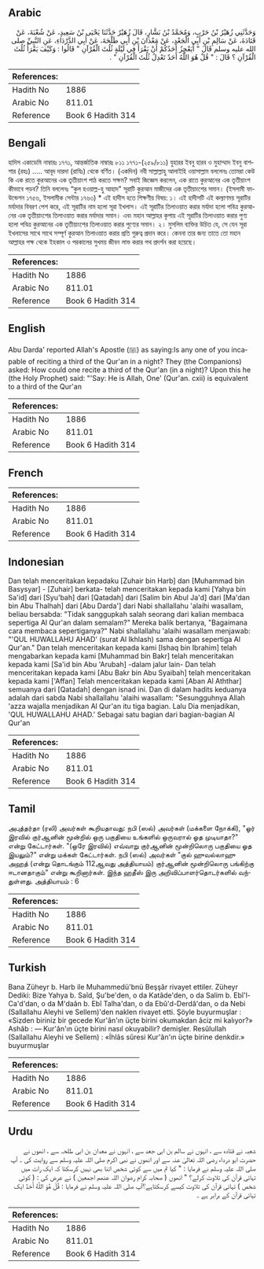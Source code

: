 ## Arabic


<div dir="rtl" lang="ar" style={{fontSize:'larger',backgroundColor:'#f8f9fa',padding:20}}>
وَحَدَّثَنِي زُهَيْرُ بْنُ حَرْبٍ، وَمُحَمَّدُ بْنُ بَشَّارٍ، قَالَ زُهَيْرٌ حَدَّثَنَا يَحْيَى بْنُ سَعِيدٍ، عَنْ شُعْبَةَ، عَنْ قَتَادَةَ، عَنْ سَالِمِ بْنِ أَبِي الْجَعْدِ، عَنْ مَعْدَانَ بْنِ أَبِي طَلْحَةَ، عَنْ أَبِي الدَّرْدَاءِ، عَنِ النَّبِيِّ صلى الله عليه وسلم قَالَ ‏"‏ أَيَعْجِزُ أَحَدُكُمْ أَنْ يَقْرَأَ فِي لَيْلَةٍ ثُلُثَ الْقُرْآنِ ‏" قَالُوا : وَكَيْفَ يَقْرَأْ ثُلُثَ الْقُرْآنِ ؟ قَالَ : " قُلْ هُوَ اللَّهُ أَحَدٌ تَعْدِلُ ثُلُثَ الْقُرْآنِ " ‏.‏
</div>
<div style={{backgroundColor:'#f8f9fa',padding:20, marginBottom: 10}}><table> <thead> <tr> <th>References:</th> <th></th> </tr> </thead> <tbody><tr><td>Hadith No</td><td>1886</td></tr><tr><td>Arabic No</td><td>811.01</td></tr><tr><td>Reference</td><td>Book 6 Hadith 314</td></tr></tbody></table></div>

## Bengali


<div dir="ltr" lang="bn" style={{fontSize:'larger',backgroundColor:'#f8f9fa',padding:20}}>
হাদিস একাডেমি নাম্বারঃ ১৭৭১, আন্তর্জাতিক নাম্বারঃ ৮১১ ১৭৭১-(২৫৯/৮১১) যুহারর ইবনু হারব ও মুহাম্মাদ ইবনু বাশশার (রহঃ) ..... আবূদ দারদা (রাযিঃ) থেকে বর্ণিত। (একদিন) নবী সাল্লাল্লাহু আলাইহি ওয়াসাল্লাম বললেনঃ তোমরা কেউ কি এক রাতে কুরআনের এক তৃতীয়াংশ পাঠ করতে সক্ষম? সবাই জিজ্ঞেস করলেন, এক রাতে কুরআনের এক তৃতীয়াংশ কীভাবে পড়ব? তিনি বললেনঃ “কুল হওয়াল্ল-হু আহাদ" সূরাটি কুরআন মাজীদের এক তৃতীয়াংশের সমান। (ইসলামী ফাউন্ডেশন ১৭৫৬, ইসলামীক সেন্টার ১৭৬৩) * এই হাদীস হতে শিক্ষণীয় বিষয়: ১। এই হাদীসটি এই কল্যাণময় সূরাটির মর্যাদার বিবরণ পেশ করে, এই সূরাটির নাম হলো সূরা ইখলাস। এই সূরাটির তিলাওয়াত করার মর্যাদা হলো পবিত্র কুরআনের এক তৃতীয়াংশের তিলাওয়াত করার মর্যাদার সমান। এবং মহান আল্লাহর কৃপায় এই সূরাটির তিলাওয়াত করার পুণ্য হলো পবিত্র কুরআনের এক তৃতীয়াংশের তিলাওয়াত করার পুণ্যের সমান। ২। মুসলিম ব্যক্তির উচিত যে, সে যেন সূরা ইখলাসের সাথে সাথে সম্পূর্ণ কুরআন তিলাওয়াত করার প্রতি গুরুত্ব প্রদান করে। কেননা তার জন্য তাতে তো মহান আল্লাহর পক্ষ থেকে ইহকাল ও পরকালের সুখময় জীবন লাভ করার পথ প্রদর্শন করা হয়েছে।
</div>
<div style={{backgroundColor:'#f8f9fa',padding:20, marginBottom: 10}}><table> <thead> <tr> <th>References:</th> <th></th> </tr> </thead> <tbody><tr><td>Hadith No</td><td>1886</td></tr><tr><td>Arabic No</td><td>811.01</td></tr><tr><td>Reference</td><td>Book 6 Hadith 314</td></tr></tbody></table></div>

## English


<div dir="ltr" lang="en" style={{fontSize:'larger',backgroundColor:'#f8f9fa',padding:20}}>
Abu Darda' reported Allah's Apostle (ﷺ) as saying:Is any one of you incapable of reciting a third of the Qur'an in a night? They (the Companions) asked: How could one recite a third of the Qur'an (in a night)? Upon this he (the Holy Prophet) said: "'Say: He is Allah, One' (Qur'an. cxii) is equivalent to a third of the Qur'an
</div>
<div style={{backgroundColor:'#f8f9fa',padding:20, marginBottom: 10}}><table> <thead> <tr> <th>References:</th> <th></th> </tr> </thead> <tbody><tr><td>Hadith No</td><td>1886</td></tr><tr><td>Arabic No</td><td>811.01</td></tr><tr><td>Reference</td><td>Book 6 Hadith 314</td></tr></tbody></table></div>

## French


<div dir="ltr" lang="fr" style={{fontSize:'larger',backgroundColor:'#f8f9fa',padding:20}}>

</div>
<div style={{backgroundColor:'#f8f9fa',padding:20, marginBottom: 10}}><table> <thead> <tr> <th>References:</th> <th></th> </tr> </thead> <tbody><tr><td>Hadith No</td><td>1886</td></tr><tr><td>Arabic No</td><td>811.01</td></tr><tr><td>Reference</td><td>Book 6 Hadith 314</td></tr></tbody></table></div>

## Indonesian


<div dir="ltr" lang="id" style={{fontSize:'larger',backgroundColor:'#f8f9fa',padding:20}}>
Dan telah menceritakan kepadaku [Zuhair bin Harb] dan [Muhammad bin Basysyar] - [Zuhair] berkata- telah menceritakan kepada kami [Yahya bin Sa'id] dari [Syu'bah] dari [Qatadah] dari [Salim bin Abul Ja'd] dari [Ma'dan bin Abu Thalhah] dari [Abu Darda'] dari Nabi shallallahu 'alaihi wasallam, beliau bersabda: "Tidak sanggupkah salah seorang dari kalian membaca sepertiga Al Qur'an dalam semalam?" Mereka balik bertanya, "Bagaimana cara membaca sepertiganya?" Nabi shallallahu 'alaihi wasallam menjawab: "'QUL HUWALLAHU AHAD' (surat Al Ikhlash) sama dengan sepertiga Al Qur'an." Dan telah menceritakan kepada kami [Ishaq bin Ibrahim] telah mengabarkan kepada kami [Muhammad bin Bakr] telah menceritakan kepada kami [Sa'id bin Abu 'Arubah] -dalam jalur lain- Dan telah menceritakan kepada kami [Abu Bakr bin Abu Syaibah] telah menceritakan kepada kami ['Affan] Telah menceritakan kepada kami [Aban Al Aththar] semuanya dari [Qatadah] dengan isnad ini. Dan di dalam hadits keduanya adalah dari sabda Nabi shallallahu 'alaihi wasallam: "Sesungguhnya Allah 'azza wajalla menjadikan Al Qur'an itu tiga bagian. Lalu Dia menjadikan, 'QUL HUWALLAHU AHAD.' Sebagai satu bagian dari bagian-bagian Al Qur'an
</div>
<div style={{backgroundColor:'#f8f9fa',padding:20, marginBottom: 10}}><table> <thead> <tr> <th>References:</th> <th></th> </tr> </thead> <tbody><tr><td>Hadith No</td><td>1886</td></tr><tr><td>Arabic No</td><td>811.01</td></tr><tr><td>Reference</td><td>Book 6 Hadith 314</td></tr></tbody></table></div>

## Tamil


<div dir="ltr" lang="ta" style={{fontSize:'larger',backgroundColor:'#f8f9fa',padding:20}}>
அபுத்தர்தா (ரலி) அவர்கள் கூறியதாவது: நபி (ஸல்) அவர்கள் (மக்களை நோக்கி), "ஓர் இரவில் குர்ஆனின் மூன்றில் ஒரு பகுதியை உங்களில் ஒருவரால் ஓத முடியாதா?" என்று கேட்டார்கள். "(ஒரே இரவில்) எவ்வாறு குர்ஆனின் மூன்றிலொரு பகுதியை ஓத இயலும்?" என்று மக்கள் கேட்டார்கள். நபி (ஸல்) அவர்கள் "குல் ஹுவல்லாஹு அஹத் (என்று தொடங்கும் 112ஆவது அத்தியாயம்) குர்ஆனின் மூன்றிலொரு பங்கிற்கு ஈடானதாகும்" என்று கூறினார்கள். இந்த ஹதீஸ் இரு அறிவிப்பாளர்தொடர்களில் வந்துள்ளது. அத்தியாயம் : 6
</div>
<div style={{backgroundColor:'#f8f9fa',padding:20, marginBottom: 10}}><table> <thead> <tr> <th>References:</th> <th></th> </tr> </thead> <tbody><tr><td>Hadith No</td><td>1886</td></tr><tr><td>Arabic No</td><td>811.01</td></tr><tr><td>Reference</td><td>Book 6 Hadith 314</td></tr></tbody></table></div>

## Turkish


<div dir="ltr" lang="tr" style={{fontSize:'larger',backgroundColor:'#f8f9fa',padding:20}}>
Bana Züheyr b. Harb ile Muhammedü'bnü Beşşâr rivayet ettiler. Züheyr Dediki: Bize Yahya b. Saîd, Şu'be'den, o da Katâde'den, o da Salim b. Ebî'l-Ca'd'dan, o da M'daân b. Ebî Talha'dan, o da Ebû'd-Derdâ'dan, o da Nebi (Sallallahu Aleyhi ve Sellem)'den naklen rivayet etti. Şöyle buyurmuşlar : «Sizden biriniz bir gecede Kur'ân'ın üçte birini okumakdan âciz mi kalıyor?» Ashâb : — Kur'ân'ın üçte birini nasıl okuyabilir? demişler. Resûlullah (Sallallahu Aleyhi ve Sellem) : «İhlâs sûresi Kur'ân'ın üçte birine denkdir.» buyurmuşlar
</div>
<div style={{backgroundColor:'#f8f9fa',padding:20, marginBottom: 10}}><table> <thead> <tr> <th>References:</th> <th></th> </tr> </thead> <tbody><tr><td>Hadith No</td><td>1886</td></tr><tr><td>Arabic No</td><td>811.01</td></tr><tr><td>Reference</td><td>Book 6 Hadith 314</td></tr></tbody></table></div>

## Urdu


<div dir="rtl" lang="ur" style={{fontSize:'larger',backgroundColor:'#f8f9fa',padding:20}}>
شعبہ نے قتادہ سے ، انہوں نے سالم بن ابی جعد سے ، انہوں نے معدان بن ابی طلحہ سے ، انھوں نے حضرت ابو درداء رضی اللہ تعالیٰ عنہ سے اور انھوں نے نبی اکرم صلی اللہ علیہ وسلم سے روایت کی ۔ آپ صلی اللہ علیہ وسلم نے فرمایا : " کیا تم میں سے کوئی شخص اتنا بھی نہیں کرسکتا کہ ایک رات میں تہائی قرآن کی تلاوت کرلے؟ " انھوں ( صحابہ کرام رضوان اللہ عنھم اجمعین ) نے عرض کی : ( کوئی شخص ) تہائی قرآن کی تلاوت کیسے کرسکتاہے؟آپ صلی اللہ علیہ وسلم نے فرمایا : قُلْ هُوَ اللَّهُ أَحَدٌ ایک تہائی قرآن کے برابر ہے ۔
</div>
<div style={{backgroundColor:'#f8f9fa',padding:20, marginBottom: 10}}><table> <thead> <tr> <th>References:</th> <th></th> </tr> </thead> <tbody><tr><td>Hadith No</td><td>1886</td></tr><tr><td>Arabic No</td><td>811.01</td></tr><tr><td>Reference</td><td>Book 6 Hadith 314</td></tr></tbody></table></div>